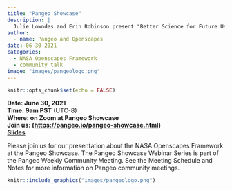 ```yaml
---
title: "Pangeo Showcase"
description: |
  Julie Lowndes and Erin Robinson present "Better Science for Future Us: Supporting NASA Earth science research teams’ migration to the cloud with Openscapes"
author:
  - name: Pangeo and Openscapes 
date: 06-30-2021
categories:
  - NASA Openscapes Framework
  - community talk
image: "images/pangeologo.png"
---
```


```r
knitr::opts_chunk$set(echo = FALSE)
```

**Date: June 30, 2021**\
**Time: 9am PST** (UTC-8)\
**Where: on Zoom at Pangeo Showcase**\
**Join us: (<https://pangeo.io/pangeo-showcase.html>)\
[Slides](https://docs.google.com/presentation/d/17XcJSxoE3_-0PqYgQ0l7NctniBNUxaZ5Zo0hjL-bjJo/edit)**

Please join us for our presentation about the NASA Openscapes Framework at the Pangeo Showcase. The Pangeo Showcase Webinar Series is part of the Pangeo Weekly Community Meeting. See the Meeting Schedule and Notes for more information on Pangeo community meetings.

```r
knitr::include_graphics("images/pangeologo.png")  
```

